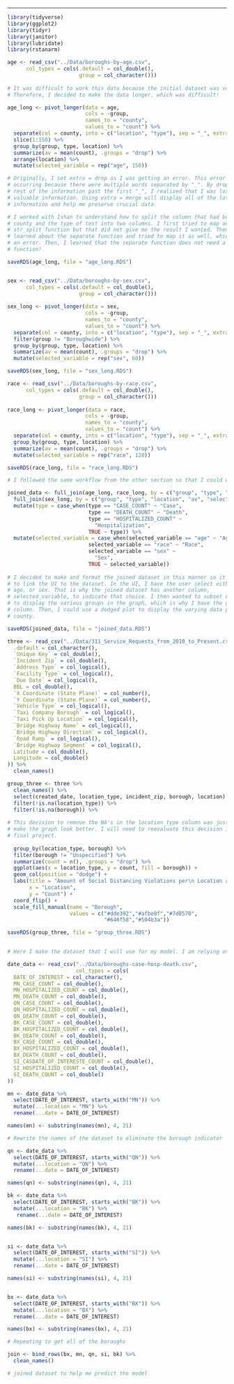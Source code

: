 
---

```r
library(tidyverse)
library(ggplot2)
library(tidyr)
library(janitor)
library(lubridate)
library(rstanarm)

```

```r
age <- read_csv("../Data/boroughs-by-age.csv",
      col_types = cols(.default = col_double(),
                       group = col_character()))
  
# It was difficult to work this data because the initial dataset was very wide.
# Therefore, I decided to make the data longer, which was difficult!

age_long <- pivot_longer(data = age, 
                         cols = -group, 
                         names_to = "county",
                         values_to = "count") %>% 
  separate(col = county, into = c("location", "type"), sep = "_", extra = "merge") %>%
  slice(1:150) %>%
  group_by(group, type, location) %>%
  summarize(av = mean(count), .groups = "drop") %>%
  arrange(location) %>%
  mutate(selected_variable = rep("age", 150))

# Originally, I set extra = drop as I was getting an error. This error was
# occurring because there were multiple words separated by "_". By dropping the
# rest of the information past the first "_", I realized that I was losing
# valuable information. Using extra = merge will display all of the latter
# information and help me preserve crucial data.

# I worked with Ishan to understand how to split the column that had both the
# county and the type of test into two columns. I first tried to map an
# str_split function but that did not give me the result I wanted. Then, I
# learned about the separate function and tried to map it as well, which created
# an error. Then, I learned that the separate function does not need a map
# function!

saveRDS(age_long, file = "age_long.RDS")



```

```r

sex <- read_csv("../Data/boroughs-by-sex.csv",
      col_types = cols(.default = col_double(),
                       group = col_character()))
  
sex_long <- pivot_longer(data = sex, 
                         cols = -group, 
                         names_to = "county",
                         values_to = "count") %>% 
  separate(col = county, into = c("location", "type"), sep = "_", extra = "merge") %>%
  filter(group != "Boroughwide") %>%
  group_by(group, type, location) %>%
  summarize(av = mean(count), .groups = "drop") %>%
  mutate(selected_variable = rep("sex", 60))

saveRDS(sex_long, file = "sex_long.RDS")

```

```r

race <- read_csv("../Data/boroughs-by-race.csv",
      col_types = cols(.default = col_double(),
                       group = col_character()))
  
race_long <- pivot_longer(data = race, 
                         cols = -group, 
                         names_to = "county",
                         values_to = "count") %>% 
  separate(col = county, into = c("location", "type"), sep = "_", extra = "merge") %>%
  group_by(group, type, location) %>%
  summarize(av = mean(count), .groups = "drop") %>%
  mutate(selected_variable = rep("race", 120))

saveRDS(race_long, file = "race_long.RDS")

# I followed the same workflow from the other section so that I could wrangle the data such that I can merge them in a way conducive to creating a dodged barplot that can be selected for various variables.

```

```r

joined_data <- full_join(age_long, race_long, by = c("group", "type", "location", "av", "selected_variable")) %>%
  full_join(sex_long, by = c("group", "type", "location", "av", "selected_variable")) %>%
  mutate(type = case_when(type == "CASE_COUNT" ~ "Case",
                          type == "DEATH_COUNT" ~ "Death",
                          type == "HOSPITALIZED_COUNT" ~ 
                            "Hospitalization",
                          TRUE ~ type)) %>%
  mutate(selected_variable = case_when(selected_variable == "age" ~ "Age",
                          selected_variable == "race" ~ "Race",
                          selected_variable == "sex" ~ 
                            "Sex",
                          TRUE ~ selected_variable))
  
# I decided to make and format the joined dataset in this manner so it was easy
# to link the UI to the dataset. In the UI, I have the user select either race,
# age, or sex. That is why the joined dataset has another column,
# selected_variable, to indicate that choice. I then wanted to subset each data
# to display the various groups in the graph, which is why I have the groups
# column. Then, I could use a dodged plot to display the varying data per
# county.

saveRDS(joined_data, file = "joined_data.RDS")

```


```r

three <- read_csv("../Data/311_Service_Requests_from_2010_to_Present.csv", col_types = cols(
  .default = col_character(),
  `Unique Key` = col_double(),
  `Incident Zip` = col_double(),
  `Address Type` = col_logical(),
  `Facility Type` = col_logical(),
  `Due Date` = col_logical(),
  BBL = col_double(),
  `X Coordinate (State Plane)` = col_number(),
  `Y Coordinate (State Plane)` = col_number(),
  `Vehicle Type` = col_logical(),
  `Taxi Company Borough` = col_logical(),
  `Taxi Pick Up Location` = col_logical(),
  `Bridge Highway Name` = col_logical(),
  `Bridge Highway Direction` = col_logical(),
  `Road Ramp` = col_logical(),
  `Bridge Highway Segment` = col_logical(),
  Latitude = col_double(),
  Longitude = col_double()
)) %>%
  clean_names()

group_three <- three %>%
  clean_names() %>%
  select(created_date, location_type, incident_zip, borough, location) %>%
  filter(!is.na(location_type)) %>%
  filter(!is.na(borough)) %>%
  
# This decision to remove the NA's in the location_type column was just made to
# make the graph look better. I will need to reevaluate this decision in my
# final project.
  
  group_by(location_type, borough) %>%
  filter(borough != "Unspecified") %>%
  summarize(count = n(), .groups = "drop") %>%
  ggplot(aes(x = location_type, y = count, fill = borough)) +
  geom_col(position = "dodge") +
  labs(title = "Amount of Social Distancing Violations per\n Location and Borough",
       x = "Location",
       y = "Count") +
  coord_flip() +
  scale_fill_manual(name = "Borough",
                    values = c("#dde392","#afbe8f","#7d8570",
                               "#646f58","#504b3a"))

saveRDS(group_three, file = "group_three.RDS")
  
```

```r

# Here I make the dataset that I will use for my model. I am relying on the granular data provided by the NYC data so I can have a greater power of my study and am going to wrangle it such that I can predict cases, hospitalizations, and deaths on borough. 

date_data <- read_csv("../Data/boroughs-case-hosp-death.csv",
                      col_types = cols(
  DATE_OF_INTEREST = col_character(),
  MN_CASE_COUNT = col_double(),
  MN_HOSPITALIZED_COUNT = col_double(),
  MN_DEATH_COUNT = col_double(),
  QN_CASE_COUNT = col_double(),
  QN_HOSPITALIZED_COUNT = col_double(),
  QN_DEATH_COUNT = col_double(),
  BK_CASE_COUNT = col_double(),
  BK_HOSPITALIZED_COUNT = col_double(),
  BK_DEATH_COUNT = col_double(),
  BX_CASE_COUNT = col_double(),
  BX_HOSPITALIZED_COUNT = col_double(),
  BX_DEATH_COUNT = col_double(),
  SI_CASDATE_OF_INTERESTE_COUNT = col_double(),
  SI_HOSPITALIZED_COUNT = col_double(),
  SI_DEATH_COUNT = col_double()
))

mn <- date_data %>%
  select(DATE_OF_INTEREST, starts_with("MN")) %>%
  mutate(...location = "MN") %>%
  rename(...date = DATE_OF_INTEREST)

names(mn) <- substring(names(mn), 4, 21)

# Rewrite the names of the dataset to eliminate the borough indicator

qn <- date_data %>%
  select(DATE_OF_INTEREST, starts_with("QN")) %>%
  mutate(...location = "QN") %>%
  rename(...date = DATE_OF_INTEREST)

names(qn) <- substring(names(qn), 4, 21)

bk <- date_data %>%
  select(DATE_OF_INTEREST, starts_with("BK")) %>%
  mutate(...location = "BK") %>%
   rename(...date = DATE_OF_INTEREST)

names(bk) <- substring(names(bk), 4, 21)


si <- date_data %>%
  select(DATE_OF_INTEREST, starts_with("SI")) %>%
  mutate(...location = "SI") %>%
  rename(...date = DATE_OF_INTEREST)

names(si) <- substring(names(si), 4, 21)


bx <- date_data %>%
  select(DATE_OF_INTEREST, starts_with("BX")) %>%
  mutate(...location = "BX") %>%
  rename(...date = DATE_OF_INTEREST)

names(bx) <- substring(names(bx), 4, 21)

# Repeating to get all of the boroughs

join <- bind_rows(bx, mn, qn, si, bk) %>%
  clean_names()

# joined dataset to help me predict the model

```

